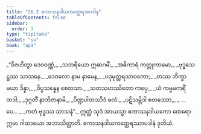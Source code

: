 ```yaml
---
title: "26.2 ဧကာသနဒါယကတ္ထေရအပဒါန"
tableOfContents: false
sidebar:
  order: 3
type: "tipitaka"
basket: "su"
book: "ap1"
---
```



<DynamicBreadcrumb />

<Division number="5" book="ap1">

<Paragraph number="3100" type="verses" book="ap1">
_“ဝိဇဟိတွာ ဒေဝဝဏ္ဏံ,_  
_သဘရိယော ဣဓာဂမိံ;_  
_အဓိကာရံ ကတ္တုကာမော,_  
_ဗုဒ္ဓသေဋ္ဌဿ သာသနေ._  

</Paragraph>

</Division>
<Division number="6" book="ap1">

<Paragraph number="3101" type="verses" book="ap1">
_ဒေဝလော နာမ နာမေန,_  
_ပဒုမုတ္တရသာဝကော;_  
_တဿ ဘိက္ခာ မယာ ဒိန္နာ,_  
_ဝိပ္ပသန္နေန စေတသာ._  

</Paragraph>

</Division>
<Division number="7" book="ap1">

<Paragraph number="3102" type="verses" book="ap1">
_သတသဟဿိတော ကပ္ပေ,_  
_ယံ ကမ္မမကရိံ တဒါ;_  
_ဒုဂ္ဂတိံ နာဘိဇာနာမိ,_  
_ပိဏ္ဍပါတဿိဒံ ဖလံ._  

</Paragraph>

</Division>
<Division number="8" book="ap1">

<Paragraph number="3103" type="verses" book="ap1">
_ပဋိသမ္ဘိဒါ စတဿော,_  
_ …ပေ… _  
_ကတံ ဗုဒ္ဓဿ သာသနံ”._  

</Paragraph>

<Paragraph number="3104" book="ap1">
ဣတ္ထံ သုဒံ အာယသ္မာ ဧကာသနဒါယကော ထေရော ဣမာ ဂါထာယော အဘာသိတ္ထာတိ.

</Paragraph>
</Division>

<Paragraph number="3105" type="center" book="ap1">
ဧကာသနဒါယကတ္ထေရဿာပဒါနံ ဒုတိယံ.
</Paragraph>